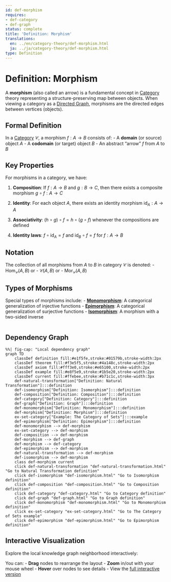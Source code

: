 ```yaml
---
id: def-morphism
requires:
- def-category
- def-graph
status: complete
title: 'Definition: Morphism'
translations:
  en: ../en/category-theory/def-morphism.html
  ja: ../ja/category-theory/def-morphism.html
type: Definition
---
```


# Definition: Morphism

A **morphism** (also called an arrow) is a fundamental concept in [Category](def-category.qmd) theory representing a structure-preserving map between objects. When viewing a category as a [Directed Graph](../combinatorics/def-graph.qmd), morphisms are the directed edges between vertices (objects).

## Formal Definition

In a [Category](def-category.qmd) $\mathcal{C}$, a morphism $f: A \to B$ consists of:
- A **domain** (or source) object $A$
- A **codomain** (or target) object $B$
- An abstract "arrow" $f$ from $A$ to $B$

## Key Properties

For morphisms in a category, we have:

1. **Composition**: If $f: A \to B$ and $g: B \to C$, then there exists a composite morphism $g \circ f: A \to C$

2. **Identity**: For each object $A$, there exists an identity morphism $\text{id}_A: A \to A$

3. **Associativity**: $(h \circ g) \circ f = h \circ (g \circ f)$ whenever the compositions are defined

4. **Identity laws**: $f \circ \text{id}_A = f$ and $\text{id}_B \circ f = f$ for $f: A \to B$

## Notation

The collection of all morphisms from $A$ to $B$ in category $\mathcal{C}$ is denoted:
- $\text{Hom}_{\mathcal{C}}(A, B)$ or
- $\mathcal{C}(A, B)$ or
- $\text{Mor}_{\mathcal{C}}(A, B)$

## Types of Morphisms

Special types of morphisms include:
- **[Monomorphism](def-monomorphism.qmd)**: A categorical generalization of injective functions
- **[Epimorphism](def-epimorphism.qmd)**: A categorical generalization of surjective functions
- **[Isomorphism](def-isomorphism.qmd)**: A morphism with a two-sided inverse

```mermaid
```

## Dependency Graph

```mermaid
%%| fig-cap: "Local dependency graph"
graph TD
    classDef definition fill:#e1f5fe,stroke:#01579b,stroke-width:2px
    classDef theorem fill:#f3e5f5,stroke:#4a148c,stroke-width:2px
    classDef axiom fill:#fff3e0,stroke:#e65100,stroke-width:2px
    classDef example fill:#e8f5e9,stroke:#1b5e20,stroke-width:2px
    classDef current fill:#ffebee,stroke:#b71c1c,stroke-width:3px
    def-natural-transformation["Definition: Natural Transformation"]:::definition
    def-isomorphism["Definition: Isomorphism"]:::definition
    def-composition["Definition: Composition"]:::definition
    def-category["Definition: Category"]:::definition
    def-graph["Definition: Graph"]:::definition
    def-monomorphism["Definition: Monomorphism"]:::definition
    def-morphism["Definition: Morphism"]:::definition
    ex-set-category["Example: The Category of Sets"]:::example
    def-epimorphism["Definition: Epimorphism"]:::definition
    def-monomorphism --> def-morphism
    ex-set-category --> def-morphism
    def-composition --> def-morphism
    def-morphism --> def-graph
    def-morphism --> def-category
    def-epimorphism --> def-morphism
    def-natural-transformation --> def-morphism
    def-isomorphism --> def-morphism
    class def-morphism current
    click def-natural-transformation "def-natural-transformation.html" "Go to Natural Transformation definition"
    click def-isomorphism "def-isomorphism.html" "Go to Isomorphism definition"
    click def-composition "def-composition.html" "Go to Composition definition"
    click def-category "def-category.html" "Go to Category definition"
    click def-graph "def-graph.html" "Go to Graph definition"
    click def-monomorphism "def-monomorphism.html" "Go to Monomorphism definition"
    click ex-set-category "ex-set-category.html" "Go to The Category of Sets example"
    click def-epimorphism "def-epimorphism.html" "Go to Epimorphism definition"
```

## Interactive Visualization

Explore the local knowledge graph neighborhood interactively:

::: {.graph-viz data-id="def-morphism" data-width="700" data-height="500"}
:::

You can:
- **Drag** nodes to rearrange the layout
- **Zoom** in/out with your mouse wheel
- **Hover** over nodes to see details
- View the [full interactive version](../../output/interactive/en/def-morphism.html){target="_blank"}
